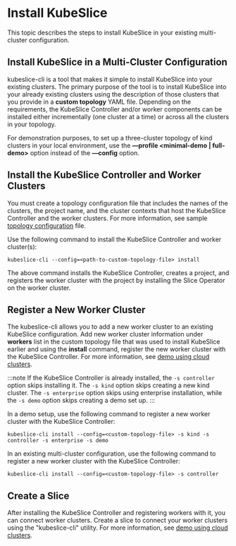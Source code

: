 # Install KubeSlice

This topic describes the steps to install KubeSlice in your existing multi-cluster configuration.

## Install KubeSlice in a Multi-Cluster Configuration

kubeslice-cli is a tool that makes it simple to install KubeSlice into your existing clusters. The primary purpose of the tool is to install 
KubeSlice into your already existing clusters using the description of those clusters that you provide in a **custom topology** YAML file.
Depending on the requirements, the KubeSlice Controller and/or worker components can be installed either incrementally (one cluster at a time) 
or across all the clusters in your topology.

For demonstration purposes, to set up a three-cluster topology of kind clusters in your local environment, use the 
**—profile <minimal-demo | full-demo>** option instead of the **—config** option.

## Install the KubeSlice Controller and Worker Clusters

You must create a topology configuration file that includes the names of the clusters, the project name, and the cluster contexts
that host the KubeSlice Controller and the worker clusters. For more information, see sample 
[topology configuration](/versioned_docs/version-0.6.0/reference/sample-configuration-file.mdx) file.

Use the following command to install the KubeSlice Controller and worker cluster(s):
```
kubeslice-cli --config=<path-to-custom-topology-file> install
```
The above command installs the KubeSlice Controller, creates a project, and registers the worker cluster with the project 
by installing the Slice Operator on the worker cluster.

## Register a New Worker Cluster

The kubeslice-cli allows you to add a new worker cluster to an existing KubeSlice configuration. Add new worker cluster information under **workers**
list in the custom topology file that was used to install KubeSlice earlier and using the **install** command, register the new worker 
cluster with the KubeSlice Controller. For more information, see [demo using cloud clusters](/versioned_docs/version-0.6.0/tutorials/kubeslice-cli-demo-on-cloud-clusters.mdx).

:::note
If the KubeSlice Controller is already installed, the `-s controller` option skips installing it. The `-s kind` option skips creating a new kind 
cluster. The `-s enterprise` option skips using enterprise installation, while the `-s demo` option skips creating a demo set up.
:::

In a demo setup, use the following command to register a new worker cluster with the KubeSlice Controller:
```
kubeslice-cli install --config=<custom-topology-file> -s kind -s controller -s enterprise -s demo
```
In an existing multi-cluster configuration, use the following command to register a new worker cluster with the KubeSlice Controller:
```
kubeslice-cli install --config=<custom-topology-file> -s controller
```

## Create a Slice

After installing the KubeSlice Controller and registering workers with it, you can connect worker clusters. Create a slice 
to connect your worker clusters using the "kubeslice-cli" utility. For more information, see 
[demo using cloud clusters](/versioned_docs/version-0.6.0/tutorials/kubeslice-cli-demo-on-cloud-clusters.mdx).
